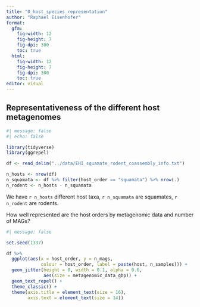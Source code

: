 ```yaml
---
title: "0_host_species_representation"
author: "Raphael Eisenhofer"
format: 
  gfm:
    fig-width: 12
    fig-height: 7
    fig-dpi: 300
    toc: true
  html:
    fig-width: 12
    fig-height: 7
    fig-dpi: 300
    toc: true
editor: visual
---
```


## Representativeness of the different host metagenomes

```r
#| message: false
#| echo: false

library(tidyverse)
library(ggrepel)

df <- read_delim("../data/EHI_squamate_rodent_coassembly_info.txt")

n_hosts <- nrow(df)
n_squamata <- df %>% filter(host_order == "squamata") %>% nrow(.)
n_rodent <- n_hosts - n_squamata
```

We have `r n_hosts` different host taxa, `r n_squamata` are squamates, `r n_rodent` are rodents.

How well represented are the host orders by metagenomic data and number of MAGs?

```r
#| message: false

set.seed(1337)

df %>%
  ggplot(aes(x = host_order, y = n_mags, 
             colour = host_order, label = paste(host, n_samples))) +
  geom_jitter(height = 0, width = 0.1, alpha = 0.6, 
              aes(size = metagenomic_data_gbp)) + 
  geom_text_repel() + 
  theme_classic() +
  theme(axis.title = element_text(size = 16),
        axis.text = element_text(size = 14))
```

